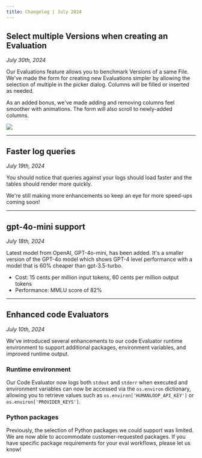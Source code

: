 ```yaml
---
title: Changelog | July 2024
---
```


## Select multiple Versions when creating an Evaluation

_July 30th, 2024_

Our Evaluations feature allows you to benchmark Versions of a same File. We've made the form for creating new Evaluations simpler by allowing the selection of multiple in the picker dialog. Columns will be filled or inserted as needed.

As an added bonus, we've made adding and removing columns feel smoother with animations. The form will also scroll to newly-added columns.

![](../../assets/images/multiselect_picker.png)

---

## Faster log queries

_July 19th, 2024_

You should notice that queries against your logs should load faster and the tables should render more quickly.

We're still making more enhancements so keep an eye for more speed-ups coming soon!

---

## gpt-4o-mini support

_July 18th, 2024_

Latest model from OpenAI, GPT-4o-mini, has been added. It's a smaller version of the GPT-4o model which shows GPT-4 level performance with a model that is 60% cheaper than gpt-3.5-turbo.

- Cost: 15 cents per million input tokens, 60 cents per million output tokens
- Performance: MMLU score of 82%

---

## Enhanced code Evaluators

_July 10th, 2024_

We've introduced several enhancements to our code Evaluator runtime environment to support additional packages, environment variables, and improved runtime output.

### Runtime environment

Our Code Evaluator now logs both `stdout` and `stderr` when executed and environment variables can now be accessed via the `os.environ` dictionary, allowing you to retrieve values such as `os.environ['HUMANLOOP_API_KEY']` or `os.environ['PROVIDER_KEYS']`.

### Python packages

Previously, the selection of Python packages we could support was limited. We are now able to accommodate customer-requested packages. If you have specific package requirements for your eval workflows, please let us know!
